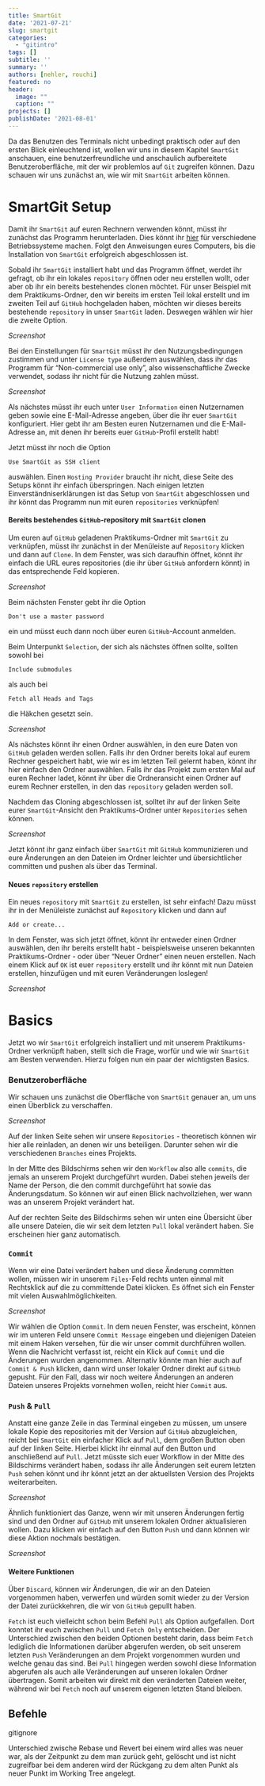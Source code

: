 ```yaml
---
title: SmartGit
date: '2021-07-21'
slug: smartgit
categories:
  - "gitintro"
tags: []
subtitle: ''
summary: ''
authors: [nehler, rouchi]
featured: no
header:
  image: ""
  caption: ""
projects: []
publishDate: '2021-08-01'
---
```



Da das Benutzen des Terminals nicht unbedingt praktisch oder auf den ersten Blick einleuchtend ist, wollen wir uns in diesem Kapitel `SmartGit` anschauen, eine benutzerfreundliche und anschaulich aufbereitete Benutzeroberfläche, mit der wir problemlos auf `Git` zugreifen können. Dazu schauen wir uns zunächst an, wie wir mit `SmartGit` arbeiten können.


# SmartGit Setup

Damit ihr `SmartGit` auf euren Rechnern verwenden könnt, müsst ihr zunächst das Programm herunterladen. Dies könnt ihr [hier](https://www.syntevo.com/smartgit/) für verschiedene Betriebssysteme machen. Folgt den Anweisungen eures Computers, bis die Installation von `SmartGit` erfolgreich abgeschlossen ist. 

Sobald ihr `SmartGit` installiert habt und das Programm öffnet, werdet ihr gefragt, ob ihr ein lokales `repository` öffnen oder neu erstellen wollt, oder aber ob ihr ein bereits bestehendes clonen möchtet. Für unser Beispiel mit dem Praktikums-Ordner, den wir bereits im ersten Teil lokal erstellt und im zweiten Teil auf `GitHub` hochgeladen haben, möchten wir dieses bereits bestehende `repository` in unser `SmartGit` laden. Deswegen wählen wir hier die zweite Option.

*Screenshot*

Bei den Einstellungen für `SmartGit` müsst ihr den Nutzungsbedingungen zustimmen und unter `License type` außerdem auswählen, dass ihr das Programm für "Non-commercial use only", also wissenschaftliche Zwecke verwendet, sodass ihr nicht für die Nutzung zahlen müsst.

*Screenshot*

Als nächstes müsst ihr euch unter `User Information` einen Nutzernamen geben sowie eine E-Mail-Adresse angeben, über die ihr euer `SmartGit` konfiguriert. Hier gebt ihr am Besten euren Nutzernamen und die E-Mail-Adresse an, mit denen ihr bereits euer `GitHub`-Profil erstellt habt! 

Jetzt müsst ihr noch die Option
```
Use SmartGit as SSH client
```
auswählen. Einen `Hosting Provider` braucht ihr nicht, diese Seite des Setups könnt ihr einfach überspringen. 
Nach einigen letzten Einverständniserklärungen ist das Setup von `SmartGit` abgeschlossen und ihr könnt das Programm nun mit euren `repositories` verknüpfen!


#### Bereits bestehendes `GitHub`-repository mit `SmartGit` clonen

Um euren auf `GitHub` geladenen Praktikums-Ordner mit `SmartGit` zu verknüpfen, müsst ihr zunächst in der Menüleiste auf `Repository` klicken und dann auf `Clone`. In dem Fenster, was sich daraufhin öffnet, könnt ihr einfach die URL eures repositories (die ihr über `GitHub` anfordern könnt) in das entsprechende Feld kopieren. 

*Screenshot*

Beim nächsten Fenster gebt ihr die Option
```
Don't use a master password
```
ein und müsst euch dann noch über euren `GitHub`-Account anmelden.

Beim Unterpunkt `Selection`, der sich als nächstes öffnen sollte, sollten sowohl bei
```
Include submodules
```
als auch bei
```
Fetch all Heads and Tags
```
die Häkchen gesetzt sein.

*Screenshot*

Als nächstes könnt ihr einen Ordner auswählen, in den eure Daten von `GitHub` geladen werden sollen. Falls ihr den Ordner bereits lokal auf eurem Rechner gespeichert habt, wie wir es im letzten Teil gelernt haben, könnt ihr hier einfach den Ordner auswählen. Falls ihr das Projekt zum ersten Mal auf euren Rechner ladet, könnt ihr über die Ordneransicht einen Ordner auf eurem Rechner erstellen, in den das `repository` geladen werden soll.

Nachdem das Cloning abgeschlossen ist, solltet ihr auf der linken Seite eurer `SmartGit`-Ansicht den Praktikums-Ordner unter `Repositories` sehen können.

*Screenshot*

Jetzt könnt ihr ganz einfach über `SmartGit` mit `GitHub` kommunizieren und eure Änderungen an den Dateien im Ordner leichter und übersichtlicher committen und pushen als über das Terminal.


#### Neues `repository` erstellen

Ein neues `repository` mit `SmartGit` zu erstellen, ist sehr einfach! Dazu müsst ihr in der Menüleiste zunächst auf `Repository` klicken und dann auf
```
Add or create...
```

In dem Fenster, was sich jetzt öffnet, könnt ihr entweder einen Ordner auswählen, den ihr bereits erstellt habt - beispielsweise unseren bekannten Praktikums-Ordner - oder über "Neuer Ordner" einen neuen erstellen.
Nach einem Klick auf `OK` ist euer `repository` erstellt und ihr könnt mit nun Dateien erstellen, hinzufügen und mit euren Veränderungen loslegen!

*Screenshot*



# Basics

Jetzt wo wir `SmartGit` erfolgreich installiert und mit unserem Praktikums-Ordner verknüpft haben, stellt sich die Frage, worfür und wie wir `SmartGit` am Besten verwenden. Hierzu folgen nun ein paar der wichtigsten Basics.

### Benutzeroberfläche

Wir schauen uns zunächst die Oberfläche von `SmartGit` genauer an, um uns einen Überblick zu verschaffen. 

*Screenshot*

Auf der linken Seite sehen wir unsere `Repositories` - theoretisch können wir hier alle reinladen, an denen wir uns beteiligen. Darunter sehen wir die verschiedenen `Branches` eines Projekts. 

In der Mitte des Bildschirms sehen wir den `Workflow` also alle `commits`, die jemals an unserem Projekt durchgeführt wurden. Dabei stehen jeweils der Name der Person, die den commit durchgeführt hat sowie das Änderungsdatum. So können wir auf einen Blick nachvollziehen, wer wann was an unserem Projekt verändert hat.

Auf der rechten Seite des Bildschirms sehen wir unten eine Übersicht über alle unsere Dateien, die wir seit dem letzten `Pull` lokal verändert haben. Sie erscheinen hier ganz automatisch.


### `Commit`

Wenn wir eine Datei verändert haben und diese Änderung committen wollen, müssen wir in unserem `Files`-Feld rechts unten einmal mit Rechtsklick auf die zu committende Datei klicken. Es öffnet sich ein Fenster mit vielen Auswahlmöglichkeiten.

*Screenshot*

Wir wählen die Option `Commit`. In dem neuen Fenster, was erscheint, können wir im unteren Feld unsere `Commit Message` eingeben und diejenigen Dateien mit einem Haken versehen, für die wir unser commit durchführen wollen.
Wenn die Nachricht verfasst ist, reicht ein Klick auf `Commit` und die Änderungen wurden angenommen. Alternativ könnte man hier auch auf `Commit & Push` klicken, dann wird unser lokaler Ordner direkt auf `GitHub` gepusht. Für den Fall, dass wir noch weitere Änderungen an anderen Dateien unseres Projekts vornehmen wollen, reicht hier `Commit` aus. 


### `Push` & `Pull`

Anstatt eine ganze Zeile in das Terminal eingeben zu müssen, um unsere lokale Kopie des repositories mit der Version auf `GitHub` abzugleichen, reicht bei `SmartGit` ein einfacher Klick auf `Pull`, dem großen Button oben auf der linken Seite. Hierbei klickt ihr einmal auf den Button und anschließend auf `Pull`. Jetzt müsste sich euer Workflow in der Mitte des Bildschirms verändert haben, sodass ihr alle Änderungen seit eurem letzten `Push` sehen könnt und ihr könnt jetzt an der aktuellsten Version des Projekts weiterarbeiten.

*Screenshot*

Ähnlich funktioniert das Ganze, wenn wir mit unseren Änderungen fertig sind und den Ordner auf `GitHub` mit unserem lokalen Ordner aktualisieren wollen. Dazu klicken wir einfach auf den Button `Push` und dann können wir diese Aktion nochmals bestätigen.

*Screenshot*


#### Weitere Funktionen

Über `Discard`, können wir Änderungen, die wir an den Dateien vorgenommen haben, verwerfen und würden somit wieder zu der Version der Datei zurückkehren, die wir von `GitHub` gepullt haben.


`Fetch` ist euch vielleicht schon beim Befehl `Pull` als Option aufgefallen. Dort konntet ihr euch zwischen `Pull` und `Fetch Only` entscheiden. 
Der Unterschied zwischen den beiden Optionen besteht darin, dass beim `Fetch` lediglich die Informationen darüber abgerufen werden, ob seit unserem letzten `Push` Veränderungen an dem Projekt vorgenommen wurden und welche genau das sind.
Bei `Pull` hingegen werden sowohl diese Information abgerufen als auch alle Veränderungen auf unseren lokalen Ordner übertragen. Somit arbeiten wir direkt mit den veränderten Dateien weiter, während wir bei `Fetch` noch auf unserem eigenen letzten Stand bleiben.







## Befehle

gitignore

Unterschied zwische Rebase und Revert
bei einem wird alles was neuer war, als der Zeitpunkt zu dem man zurück geht, gelöscht und ist nicht zugreifbar
bei dem anderen wird der Rückgang zu dem alten Punkt als neuer Punkt im Working Tree angelegt.
